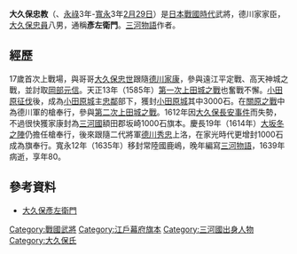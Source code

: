 {{japanese|image=大久保彦左衛門.jpg|japanese=大久保 忠教|kana=おおくぼ ただたか|romaji=Ōkubo Tadataka}}

'''大久保忠教'''（{{bd|1560年||1639年|4月2日|catIdx=Ookubo Tadataka}}、[[永祿|永祿]]3年-[[寬永|寬永]]3年[[二月廿九|2月29日]]）是[[日本戰國時代|日本戰國時代]]武將，德川家家臣，[[大久保忠員|大久保忠員]]八男，通稱'''彥左衛門'''。[[三河物語|三河物語]]作者。

==經歷==
17歲首次上戰場，與哥哥[[大久保忠世|大久保忠世]]跟隨[[德川家康|德川家康]]，參與遠江平定戰、高天神城之戰，並討取[[岡部元信|岡部元信]]。天正13年（1585年）[[第一次上田城之戰|第一次上田城之戰]]也奮戰不懈。[[小田原征伐|小田原征伐]]後，成為[[小田原城|小田原城]]主[[大久保忠鄰|忠鄰]]部下，獲封[[小田原城|小田原城]]其中3000石。在[[關原之戰|關原之戰]]中為德川軍的槍奉行，參與[[第二次上田城之戰|第二次上田城之戰]]。1612年因[[大久保長安|大久保長安事件]]而失勢，不過很快獲家康封為[[三河國|三河國]]額田郡坂崎1000石旗本。慶長19年（1614年）[[大坂冬之陣|大坂冬之陣]]仍擔任槍奉行，後來跟隨二代將軍[[德川秀忠|德川秀忠]]上洛，在家光時代更增封1000石成為旗奉行。寬永12年（1635年）移封常陸國鹿嶋，晚年編寫[[三河物語|三河物語]]，1639年病逝，享年80。

==參考資料==
{{Commonscat|Ōkubo Tadataka}}
*[https://web.archive.org/web/20090321075135/http://tikugo.cool.ne.jp/osaka/busho/ookubo/b-ookubo-hiko.html 大久保彥左衛門]

{{DEFAULTSORT:Ookubo Tadataka}}

[[Category:戰國武將|Category:戰國武將]]
[[Category:江戶幕府旗本|Category:江戶幕府旗本]]
[[Category:三河國出身人物|Category:三河國出身人物]]
[[Category:大久保氏|Category:大久保氏]]